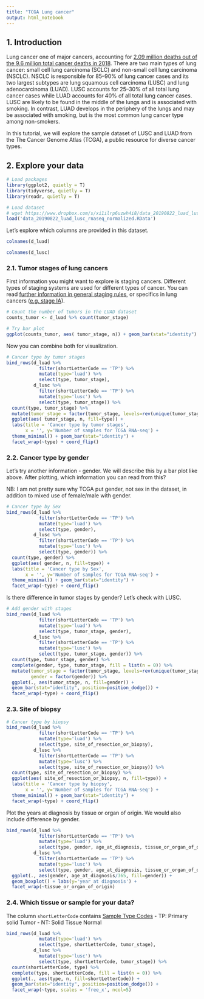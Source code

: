 ```yaml
---
title: "TCGA Lung cancer"
output: html_notebook
---
```


##  1. Introduction

Lung cancer one of major cancers, accounting for [2.09 million deaths out of the 9.6 million total cancer deaths in 2018](https://www.who.int/en/news-room/fact-sheets/detail/cancer). There are two main types of lung cancer: small cell lung carcinoma (SCLC) and non-small cell lung carcinoma (NSCLC). NSCLC is responsible for 85–90% of lung cancer cases and its two largest subtypes are lung squamous cell carcinoma (LUSC) and lung adenocarcinoma (LUAD). LUSC accounts for 25–30% of all total lung cancer cases while LUAD accounts for 40% of all total lung cancer cases. LUSC are likely to be found in the middle of the lungs and is associated with smoking. In contrast, LUAD develops in the periphery of the lungs and may be associated with smoking, but is the most common lung cancer type among non-smokers.

In this tutorial, we will explore the sample dataset of LUSC and LUAD from the The Cancer Genome Atlas (TCGA), a public resource for diverse cancer types. 

## 2. Explore your data

```r
# Load packages
library(ggplot2, quietly = T)
library(tidyverse, quietly = T)
library(readr, quietly = T)

# Load dataset
# wget https://www.dropbox.com/s/xi1ilrp6uzwh4i8/data_20190822_luad_lusc_rnaseq_normalized.RData
load('data_20190822_luad_lusc_rnaseq_normalized.RData')
```

Let's explore which columns are provided in this dataset. 

```r
colnames(d_luad)
```

```r
colnames(d_lusc)
```

### 2.1. Tumor stages of lung cancers

First information you might want to explore is staging cancers. Different types of staging systems are used for different types of cancer. You can read [further information in general staging rules](https://www.nhs.uk/common-health-questions/operations-tests-and-procedures/what-do-cancer-stages-and-grades-mean/), or specifics in lung cancers ([e.g. stage IA](https://www.cancer.gov/publications/dictionaries/cancer-terms/def/stage-ia-non-small-cell-lung-cancer)). 


```r
# Count the number of tumors in the LUAD dataset
counts_tumor <- d_luad %>% count(tumor_stage)

# Try bar plot
ggplot(counts_tumor, aes( tumor_stage, n)) + geom_bar(stat="identity")

```


Now you can combine both for visualization.


```r
# Cancer type by tumor stages
bind_rows(d_luad %>% 
            filter(shortLetterCode == 'TP') %>% 
            mutate(type='luad') %>%
            select(type, tumor_stage), 
          d_lusc %>% 
            filter(shortLetterCode == 'TP') %>% 
            mutate(type='lusc') %>%
            select(type, tumor_stage)) %>% 
  count(type, tumor_stage) %>%
  mutate(tumor_stage = factor(tumor_stage, levels=rev(unique(tumor_stage)))) %>%
  ggplot(aes( tumor_stage, n, fill=type)) + 
  labs(title = 'Cancer type by tumor stages',
       x = '', y='Number of samples for TCGA RNA-seq') + 
  theme_minimal() + geom_bar(stat="identity") + 
  facet_wrap(~type) + coord_flip() 
```

### 2.2. Cancer type by gender

Let's try another information - gender. We will describe this by a bar plot like above. After plotting, which information you can read from this?

NB: I am not pretty sure why TCGA put gender, not sex in the dataset, in addition to mixed use of female/male with gender. 

```r
# Cancer type by Sex
bind_rows(d_luad %>% 
            filter(shortLetterCode == 'TP') %>% 
            mutate(type='luad') %>%
            select(type, gender), 
          d_lusc %>% 
            filter(shortLetterCode == 'TP') %>% 
            mutate(type='lusc') %>%
            select(type, gender)) %>% 
  count(type, gender) %>%
  ggplot(aes( gender, n, fill=type)) + 
  labs(title = 'Cancer type by Sex',
       x = '', y='Number of samples for TCGA RNA-seq') + 
  theme_minimal() + geom_bar(stat="identity") + 
  facet_wrap(~type) + coord_flip() 
```

Is there difference in tumor stages by gender? Let's check with LUSC.

```r
# Add gender with stages
bind_rows(d_luad %>% 
            filter(shortLetterCode == 'TP') %>% 
            mutate(type='luad') %>%
            select(type, tumor_stage, gender), 
          d_lusc %>% 
            filter(shortLetterCode == 'TP') %>% 
            mutate(type='lusc') %>%
            select(type, tumor_stage, gender)) %>% 
  count(type, tumor_stage, gender) %>% 
  complete(gender, type, tumor_stage, fill = list(n = 0)) %>%
  mutate(tumor_stage = factor(tumor_stage, levels=rev(unique(tumor_stage))), 
         gender = factor(gender)) %>%
  ggplot(., aes(tumor_stage, n, fill=gender)) + 
  geom_bar(stat="identity", position=position_dodge()) + 
  facet_wrap(~type) + coord_flip() 

```

### 2.3. Site of biopsy

```r
# Cancer type by biopsy
bind_rows(d_luad %>% 
            filter(shortLetterCode == 'TP') %>% 
            mutate(type='luad') %>%
            select(type, site_of_resection_or_biopsy), 
          d_lusc %>% 
            filter(shortLetterCode == 'TP') %>% 
            mutate(type='lusc') %>%
            select(type, site_of_resection_or_biopsy)) %>% 
  count(type, site_of_resection_or_biopsy) %>%
  ggplot(aes( site_of_resection_or_biopsy, n, fill=type)) + 
  labs(title = 'Cancer type by biopsy',
       x = '', y='Number of samples for TCGA RNA-seq') + 
  theme_minimal() + geom_bar(stat="identity") + 
  facet_wrap(~type) + coord_flip() 

```

Plot the years at diagnosis by tissue or organ of origin. We would also include difference by gender. 

```r
bind_rows(d_luad %>% 
            filter(shortLetterCode == 'TP') %>% 
            mutate(type='luad') %>%
            select(type, gender, age_at_diagnosis, tissue_or_organ_of_origin), 
          d_lusc %>% 
            filter(shortLetterCode == 'TP') %>% 
            mutate(type='lusc') %>%
            select(type, gender, age_at_diagnosis, tissue_or_organ_of_origin)) %>%
  ggplot(., aes(gender, age_at_diagnosis/365, fill=gender)) + 
  geom_boxplot() + labs(y='year at diagnosis') + 
  facet_wrap(~tissue_or_organ_of_origin)
```

### 2.4. Which tissue or sample for your data?

The column `shortLetterCode` contains [Sample Type Codes](https://gdc.cancer.gov/resources-tcga-users/tcga-code-tables/sample-type-codes)
- TP: Primary solid Tumor
- NT: Solid Tissue Normal


```r
bind_rows(d_luad %>% 
            mutate(type='luad') %>%
            select(type, shortLetterCode, tumor_stage), 
          d_lusc %>% 
            mutate(type='lusc') %>%
            select(type, shortLetterCode, tumor_stage)) %>%
  count(shortLetterCode, type) %>% 
  complete(type, shortLetterCode, fill = list(n = 0)) %>%
  ggplot(., aes(type, n, fill=shortLetterCode)) + 
  geom_bar(stat="identity", position=position_dodge()) + 
  facet_wrap(~type, scales = 'free_x', ncol=5)
```
